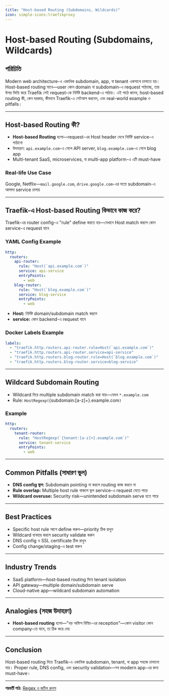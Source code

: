 ```yaml
---
title: "Host-based Routing (Subdomains, Wildcards)"
icon: simple-icons:traefikproxy
---
```


# Host-based Routing (Subdomains, Wildcards)

## পরিচিতি

Modern web architecture-এ একাধিক subdomain, app, বা tenant একসাথে চালাতে হয়। Host-based routing মানে—user কোন domain বা subdomain-এ request পাঠাচ্ছে, তার উপর ভিত্তি করে Traefik সেই request-কে নির্দিষ্ট backend-এ পাঠায়। এই পাঠে জানব, host-based routing কী, কেন দরকার, কীভাবে Traefik-এ সেটআপ করবেন, এবং real-world example ও pitfalls।

---

## Host-based Routing কী?

- **Host-based Routing** হলো—request-এর Host header দেখে নির্দিষ্ট service-এ পাঠানো
- উদাহরণ: `api.example.com`-এ গেলে API server, `blog.example.com`-এ গেলে blog app
- Multi-tenant SaaS, microservices, বা multi-app platform-এ এটি must-have

### Real-life Use Case
Google, Netflix—`mail.google.com`, `drive.google.com`-এর মতো subdomain-এ আলাদা service চালায়

---

## Traefik-এ Host-based Routing কিভাবে কাজ করে?

Traefik-এর router config-এ "rule" define করতে হয়—যেখানে Host match করলে কোন service-এ request যাবে

### YAML Config Example

```yaml
http:
  routers:
    api-router:
      rule: "Host(`api.example.com`)"
      service: api-service
      entryPoints:
        - web
    blog-router:
      rule: "Host(`blog.example.com`)"
      service: blog-service
      entryPoints:
        - web
```

- **Host:** নির্দিষ্ট domain/subdomain match করলে
- **service:** কোন backend-এ request যাবে

### Docker Labels Example

```yaml
labels:
  - "traefik.http.routers.api-router.rule=Host(`api.example.com`)"
  - "traefik.http.routers.api-router.service=api-service"
  - "traefik.http.routers.blog-router.rule=Host(`blog.example.com`)"
  - "traefik.http.routers.blog-router.service=blog-service"
```

---

## Wildcard Subdomain Routing

- Wildcard দিয়ে multiple subdomain match করা যায়—যেমন `*.example.com`
- Rule: `HostRegexp(`{subdomain:[a-z]+}.example.com`)`

### Example

```yaml
http:
  routers:
    tenant-router:
      rule: "HostRegexp(`{tenant:[a-z]+}.example.com`)"
      service: tenant-service
      entryPoints:
        - web
```

---

## Common Pitfalls (সাধারণ ভুল)

- **DNS config ভুল:** Subdomain pointing না করলে routing কাজ করবে না
- **Rule overlap:** Multiple host rule থাকলে ভুল service-এ request যেতে পারে
- **Wildcard overuse:** Security risk—unintended subdomain serve হতে পারে

---

## Best Practices

- Specific host rule আগে define করুন—priority ঠিক রাখুন
- Wildcard ব্যবহার করলে security validate করুন
- DNS config ও SSL certificate ঠিক রাখুন
- Config change/staging-এ test করুন

---

## Industry Trends

- SaaS platform—host-based routing দিয়ে tenant isolation
- API gateway—multiple domain/subdomain serve
- Cloud-native app—wildcard subdomain automation

---

## Analogies (সহজ উদাহরণ)

- **Host-based routing** হলো—"বড় অফিস বিল্ডিং-এর reception"—কোন visitor কোন company-তে যাবে, তা ঠিক করে দেয়

---

## Conclusion

Host-based routing দিয়ে Traefik-এ একাধিক subdomain, tenant, বা app সহজে চালানো যায়। Proper rule, DNS config, এবং security validation—সব modern app-এর জন্য must-have।

---

**পরবর্তী পাঠ:** [Regex ও জটিল রুলস](/traefik/regex-routing)
